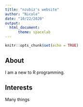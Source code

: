 ```yaml
---
title: "nzubiz's website"
author: "Nicole"
date: "10/22/2020"
output: 
  html_document:
      theme: spacelab
---
```


```r
knitr::opts_chunk$set(echo = TRUE)
```

## About

I am a new to R programming.

## Interests
Many things